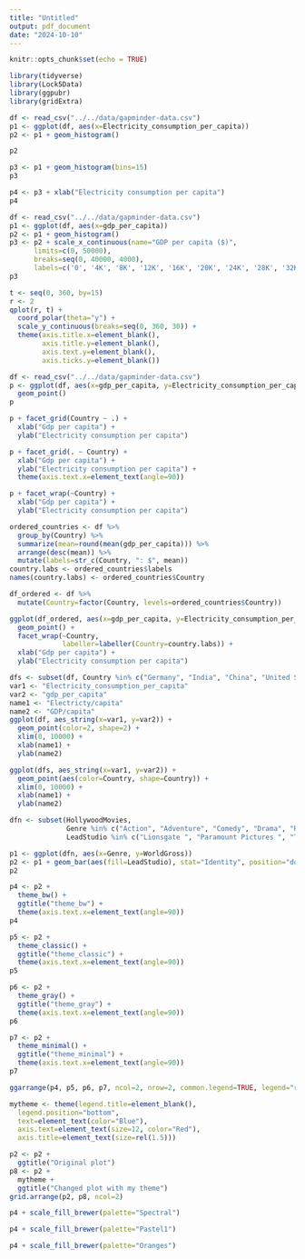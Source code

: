 ```yaml
---
title: "Untitled"
output: pdf_document
date: "2024-10-10"
---
```


```r
knitr::opts_chunk$set(echo = TRUE)
```

```r
library(tidyverse)
library(Lock5Data)
library(ggpubr)
library(gridExtra)
```

```r
df <- read_csv("../../data/gapminder-data.csv")
p1 <- ggplot(df, aes(x=Electricity_consumption_per_capita))
p2 <- p1 + geom_histogram()
```

```r
p2
```

```r
p3 <- p1 + geom_histogram(bins=15)
p3
```

```r
p4 <- p3 + xlab("Electricity consumption per capita")
p4
```

```r
df <- read_csv("../../data/gapminder-data.csv")
p1 <- ggplot(df, aes(x=gdp_per_capita))
p2 <- p1 + geom_histogram()
p3 <- p2 + scale_x_continuous(name="GDP per capita ($)",
      limits=c(0, 50000),
      breaks=seq(0, 40000, 4000),
      labels=c('0', '4K', '8K', '12K', '16K', '20K', '24K', '28K', '32K', '36K', '40K'))
p3
```

```r
t <- seq(0, 360, by=15)
r <- 2
qplot(r, t) +
  coord_polar(theta="y") +
  scale_y_continuous(breaks=seq(0, 360, 30)) +
  theme(axis.title.x=element_blank(),
        axis.title.y=element_blank(),
        axis.text.y=element_blank(),
        axis.ticks.y=element_blank())
```

```r
df <- read_csv("../../data/gapminder-data.csv")
p <- ggplot(df, aes(x=gdp_per_capita, y=Electricity_consumption_per_capita)) +
  geom_point()
p
```

```r
p + facet_grid(Country ~ .) +
  xlab("Gdp per capita") +
  ylab("Electricity consumption per capita")
```

```r
p + facet_grid(. ~ Country) +
  xlab("Gdp per capita") +
  ylab("Electricity consumption per capita") +
  theme(axis.text.x=element_text(angle=90))
```

```r
p + facet_wrap(~Country) +
  xlab("Gdp per capita") +
  ylab("Electricity consumption per capita")
```

```r
ordered_countries <- df %>%
  group_by(Country) %>%
  summarize(mean=round(mean(gdp_per_capita))) %>%
  arrange(desc(mean)) %>%
  mutate(labels=str_c(Country, ": $", mean))
country.labs <- ordered_countries$labels
names(country.labs) <- ordered_countries$Country

df_ordered <- df %>%
  mutate(Country=factor(Country, levels=ordered_countries$Country))

ggplot(df_ordered, aes(x=gdp_per_capita, y=Electricity_consumption_per_capita)) +
  geom_point() +
  facet_wrap(~Country,
             labeller=labeller(Country=country.labs)) +
  xlab("Gdp per capita") +
  ylab("Electricity consumption per capita")
```

```r
dfs <- subset(df, Country %in% c("Germany", "India", "China", "United States"))
var1 <- "Electricity_consumption_per_capita"
var2 <- "gdp_per_capita"
name1 <- "Electricty/capita"
name2 <- "GDP/capita"
ggplot(df, aes_string(x=var1, y=var2)) +
  geom_point(color=2, shape=2) +
  xlim(0, 10000) +
  xlab(name1) +
  ylab(name2)
```

```r
ggplot(dfs, aes_string(x=var1, y=var2)) +
  geom_point(aes(color=Country, shape=Country)) +
  xlim(0, 10000) +
  xlab(name1) +
  ylab(name2)
```

```r
dfn <- subset(HollywoodMovies,
              Genre %in% c("Action", "Adventure", "Comedy", "Drama", "Romantic Comedy") &
              LeadStudio %in% c("Lionsgate ", "Paramount Pictures ", "Twentieth Century Fox ", "Universal Pictures ", "Warner Bros. "))
```

```r
p1 <- ggplot(dfn, aes(x=Genre, y=WorldGross))
p2 <- p1 + geom_bar(aes(fill=LeadStudio), stat="Identity", position="dodge")
p2
```

```r
p4 <- p2 +
  theme_bw() +
  ggtitle("theme_bw") +
  theme(axis.text.x=element_text(angle=90))
p4
```

```r
p5 <- p2 +
  theme_classic() +
  ggtitle("theme_classic") +
  theme(axis.text.x=element_text(angle=90))
p5
```

```r
p6 <- p2 +
  theme_gray() +
  ggtitle("theme_gray") +
  theme(axis.text.x=element_text(angle=90))
p6
```

```r
p7 <- p2 +
  theme_minimal() +
  ggtitle("theme_minimal") +
  theme(axis.text.x=element_text(angle=90))
p7
```

```r
ggarrange(p4, p5, p6, p7, ncol=2, nrow=2, common.legend=TRUE, legend="right")
```

```r
mytheme <- theme(legend.title=element_blank(),
  legend.position="bottom",
  text=element_text(color="Blue"),
  axis.text=element_text(size=12, color="Red"),
  axis.title=element_text(size=rel(1.5)))
```

```r
p2 <- p2 +
  ggtitle("Original plot")
p8 <- p2 +
  mytheme +
  ggtitle("Changed plot with my theme")
grid.arrange(p2, p8, ncol=2)
```

```r
p4 + scale_fill_brewer(palette="Spectral")
```

```r
p4 + scale_fill_brewer(palette="Pastel1")
```

```r
p4 + scale_fill_brewer(palette="Oranges")
```



